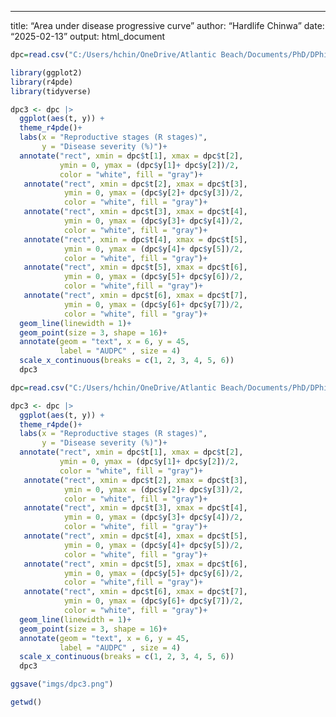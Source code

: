 ------------------------------------------------------------------------

title: "Area under disease progressive curve" author: "Hardlife Chinwa" date: "2025-02-13" output: html_document

```r
dpc=read.csv("C:/Users/hchin/OneDrive/Atlantic Beach/Documents/PhD/DPhil/Yield_Gap_analysis/AUDPC.csv")
```

```r
library(ggplot2)
library(r4pde)
library(tidyverse)
```

```r
dpc3 <- dpc |>
  ggplot(aes(t, y)) +
  theme_r4pde()+
  labs(x = "Reproductive stages (R stages)",
       y = "Disease severity (%)")+
  annotate("rect", xmin = dpc$t[1], xmax = dpc$t[2], 
           ymin = 0, ymax = (dpc$y[1]+ dpc$y[2])/2, 
           color = "white", fill = "gray")+
   annotate("rect", xmin = dpc$t[2], xmax = dpc$t[3], 
            ymin = 0, ymax = (dpc$y[2]+ dpc$y[3])/2, 
            color = "white", fill = "gray")+
   annotate("rect", xmin = dpc$t[3], xmax = dpc$t[4], 
            ymin = 0, ymax = (dpc$y[3]+ dpc$y[4])/2,
            color = "white", fill = "gray")+
   annotate("rect", xmin = dpc$t[4], xmax = dpc$t[5], 
            ymin = 0, ymax = (dpc$y[4]+ dpc$y[5])/2, 
            color = "white", fill = "gray")+
   annotate("rect", xmin = dpc$t[5], xmax = dpc$t[6], 
            ymin = 0, ymax = (dpc$y[5]+ dpc$y[6])/2, 
            color = "white",fill = "gray")+
   annotate("rect", xmin = dpc$t[6], xmax = dpc$t[7], 
            ymin = 0, ymax = (dpc$y[6]+ dpc$y[7])/2, 
            color = "white", fill = "gray")+
  geom_line(linewidth = 1)+
  geom_point(size = 3, shape = 16)+
  annotate(geom = "text", x = 6, y = 45,
           label = "AUDPC" , size = 4)
  scale_x_continuous(breaks = c(1, 2, 3, 4, 5, 6))
  dpc3
```

```r
dpc=read.csv("C:/Users/hchin/OneDrive/Atlantic Beach/Documents/PhD/DPhil/Yield_Gap_analysis/AUDPC.csv")
```

```r
dpc3 <- dpc |>
  ggplot(aes(t, y)) +
  theme_r4pde()+
  labs(x = "Reproductive stages (R stages)",
       y = "Disease severity (%)")+
  annotate("rect", xmin = dpc$t[1], xmax = dpc$t[2], 
           ymin = 0, ymax = (dpc$y[1]+ dpc$y[2])/2, 
           color = "white", fill = "gray")+
   annotate("rect", xmin = dpc$t[2], xmax = dpc$t[3], 
            ymin = 0, ymax = (dpc$y[2]+ dpc$y[3])/2, 
            color = "white", fill = "gray")+
   annotate("rect", xmin = dpc$t[3], xmax = dpc$t[4], 
            ymin = 0, ymax = (dpc$y[3]+ dpc$y[4])/2,
            color = "white", fill = "gray")+
   annotate("rect", xmin = dpc$t[4], xmax = dpc$t[5], 
            ymin = 0, ymax = (dpc$y[4]+ dpc$y[5])/2, 
            color = "white", fill = "gray")+
   annotate("rect", xmin = dpc$t[5], xmax = dpc$t[6], 
            ymin = 0, ymax = (dpc$y[5]+ dpc$y[6])/2, 
            color = "white",fill = "gray")+
   annotate("rect", xmin = dpc$t[6], xmax = dpc$t[7], 
            ymin = 0, ymax = (dpc$y[6]+ dpc$y[7])/2, 
            color = "white", fill = "gray")+
  geom_line(linewidth = 1)+
  geom_point(size = 3, shape = 16)+
  annotate(geom = "text", x = 6, y = 45,
           label = "AUDPC" , size = 4)
  scale_x_continuous(breaks = c(1, 2, 3, 4, 5, 6))
  dpc3
```

```r
ggsave("imgs/dpc3.png")
```

```r
getwd()
```
